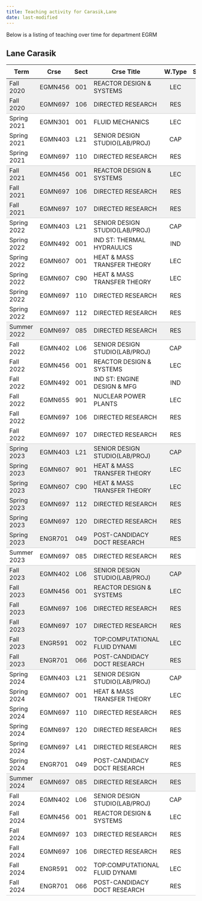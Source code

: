 ```yaml
---
title: Teaching activity for Carasik,Lane
date: last-modified
---
```


Below is a listing of teaching over time for department EGRM


## Lane Carasik

<style type="text/css">
#T_617a1 table {
  width: 100%;
  border-collapse: collapse;
}
#T_617a1 th {
  text-align: center;
  padding: 8px;
}
#T_617a1 td:nth-child(1) {
  padding-right: 10px;
  text-align: left;
}
#T_617a1 td:nth-child(2) {
  padding-right: 5px;
  text-align: left;
}
#T_617a1  td:nth-child(4) {
  padding-right: 5px;
  text-align: left;
}
#T_617a1 td:nth-child(3) {
  text-align: center;
}
#T_617a1  td:nth-child(5) {
  text-align: center;
}
#T_617a1 td:nth-child(6) {
  text-align: right;
}
#T_617a1  td:nth-child(7) {
  text-align: right;
}
#T_617a1_row0_col0, #T_617a1_row0_col1, #T_617a1_row0_col2, #T_617a1_row0_col3, #T_617a1_row0_col4, #T_617a1_row0_col5, #T_617a1_row0_col6, #T_617a1_row5_col0, #T_617a1_row5_col1, #T_617a1_row5_col2, #T_617a1_row5_col3, #T_617a1_row5_col4, #T_617a1_row5_col5, #T_617a1_row5_col6, #T_617a1_row6_col0, #T_617a1_row6_col1, #T_617a1_row6_col2, #T_617a1_row6_col3, #T_617a1_row6_col4, #T_617a1_row6_col5, #T_617a1_row6_col6, #T_617a1_row21_col0, #T_617a1_row21_col1, #T_617a1_row21_col2, #T_617a1_row21_col3, #T_617a1_row21_col4, #T_617a1_row21_col5, #T_617a1_row21_col6, #T_617a1_row22_col0, #T_617a1_row22_col1, #T_617a1_row22_col2, #T_617a1_row22_col3, #T_617a1_row22_col4, #T_617a1_row22_col5, #T_617a1_row22_col6, #T_617a1_row23_col0, #T_617a1_row23_col1, #T_617a1_row23_col2, #T_617a1_row23_col3, #T_617a1_row23_col4, #T_617a1_row23_col5, #T_617a1_row23_col6, #T_617a1_row24_col0, #T_617a1_row24_col1, #T_617a1_row24_col2, #T_617a1_row24_col3, #T_617a1_row24_col4, #T_617a1_row24_col5, #T_617a1_row24_col6, #T_617a1_row25_col0, #T_617a1_row25_col1, #T_617a1_row25_col2, #T_617a1_row25_col3, #T_617a1_row25_col4, #T_617a1_row25_col5, #T_617a1_row25_col6, #T_617a1_row28_col0, #T_617a1_row28_col1, #T_617a1_row28_col2, #T_617a1_row28_col3, #T_617a1_row28_col4, #T_617a1_row28_col5, #T_617a1_row28_col6, #T_617a1_row29_col0, #T_617a1_row29_col1, #T_617a1_row29_col2, #T_617a1_row29_col3, #T_617a1_row29_col4, #T_617a1_row29_col5, #T_617a1_row29_col6, #T_617a1_row30_col0, #T_617a1_row30_col1, #T_617a1_row30_col2, #T_617a1_row30_col3, #T_617a1_row30_col4, #T_617a1_row30_col5, #T_617a1_row30_col6, #T_617a1_row31_col0, #T_617a1_row31_col1, #T_617a1_row31_col2, #T_617a1_row31_col3, #T_617a1_row31_col4, #T_617a1_row31_col5, #T_617a1_row31_col6, #T_617a1_row32_col0, #T_617a1_row32_col1, #T_617a1_row32_col2, #T_617a1_row32_col3, #T_617a1_row32_col4, #T_617a1_row32_col5, #T_617a1_row32_col6 {
  background-color: #f0f0f0;
  border-bottom: none;
}
#T_617a1_row1_col0, #T_617a1_row1_col1, #T_617a1_row1_col2, #T_617a1_row1_col3, #T_617a1_row1_col4, #T_617a1_row1_col5, #T_617a1_row1_col6, #T_617a1_row7_col0, #T_617a1_row7_col1, #T_617a1_row7_col2, #T_617a1_row7_col3, #T_617a1_row7_col4, #T_617a1_row7_col5, #T_617a1_row7_col6, #T_617a1_row14_col0, #T_617a1_row14_col1, #T_617a1_row14_col2, #T_617a1_row14_col3, #T_617a1_row14_col4, #T_617a1_row14_col5, #T_617a1_row14_col6, #T_617a1_row26_col0, #T_617a1_row26_col1, #T_617a1_row26_col2, #T_617a1_row26_col3, #T_617a1_row26_col4, #T_617a1_row26_col5, #T_617a1_row26_col6, #T_617a1_row33_col0, #T_617a1_row33_col1, #T_617a1_row33_col2, #T_617a1_row33_col3, #T_617a1_row33_col4, #T_617a1_row33_col5, #T_617a1_row33_col6, #T_617a1_row40_col0, #T_617a1_row40_col1, #T_617a1_row40_col2, #T_617a1_row40_col3, #T_617a1_row40_col4, #T_617a1_row40_col5, #T_617a1_row40_col6 {
  background-color: #f0f0f0;
  border-bottom: 1px solid #ccc;
}
#T_617a1_row2_col0, #T_617a1_row2_col1, #T_617a1_row2_col2, #T_617a1_row2_col3, #T_617a1_row2_col4, #T_617a1_row2_col5, #T_617a1_row2_col6, #T_617a1_row3_col0, #T_617a1_row3_col1, #T_617a1_row3_col2, #T_617a1_row3_col3, #T_617a1_row3_col4, #T_617a1_row3_col5, #T_617a1_row3_col6, #T_617a1_row8_col0, #T_617a1_row8_col1, #T_617a1_row8_col2, #T_617a1_row8_col3, #T_617a1_row8_col4, #T_617a1_row8_col5, #T_617a1_row8_col6, #T_617a1_row9_col0, #T_617a1_row9_col1, #T_617a1_row9_col2, #T_617a1_row9_col3, #T_617a1_row9_col4, #T_617a1_row9_col5, #T_617a1_row9_col6, #T_617a1_row10_col0, #T_617a1_row10_col1, #T_617a1_row10_col2, #T_617a1_row10_col3, #T_617a1_row10_col4, #T_617a1_row10_col5, #T_617a1_row10_col6, #T_617a1_row11_col0, #T_617a1_row11_col1, #T_617a1_row11_col2, #T_617a1_row11_col3, #T_617a1_row11_col4, #T_617a1_row11_col5, #T_617a1_row11_col6, #T_617a1_row12_col0, #T_617a1_row12_col1, #T_617a1_row12_col2, #T_617a1_row12_col3, #T_617a1_row12_col4, #T_617a1_row12_col5, #T_617a1_row12_col6, #T_617a1_row15_col0, #T_617a1_row15_col1, #T_617a1_row15_col2, #T_617a1_row15_col3, #T_617a1_row15_col4, #T_617a1_row15_col5, #T_617a1_row15_col6, #T_617a1_row16_col0, #T_617a1_row16_col1, #T_617a1_row16_col2, #T_617a1_row16_col3, #T_617a1_row16_col4, #T_617a1_row16_col5, #T_617a1_row16_col6, #T_617a1_row17_col0, #T_617a1_row17_col1, #T_617a1_row17_col2, #T_617a1_row17_col3, #T_617a1_row17_col4, #T_617a1_row17_col5, #T_617a1_row17_col6, #T_617a1_row18_col0, #T_617a1_row18_col1, #T_617a1_row18_col2, #T_617a1_row18_col3, #T_617a1_row18_col4, #T_617a1_row18_col5, #T_617a1_row18_col6, #T_617a1_row19_col0, #T_617a1_row19_col1, #T_617a1_row19_col2, #T_617a1_row19_col3, #T_617a1_row19_col4, #T_617a1_row19_col5, #T_617a1_row19_col6, #T_617a1_row34_col0, #T_617a1_row34_col1, #T_617a1_row34_col2, #T_617a1_row34_col3, #T_617a1_row34_col4, #T_617a1_row34_col5, #T_617a1_row34_col6, #T_617a1_row35_col0, #T_617a1_row35_col1, #T_617a1_row35_col2, #T_617a1_row35_col3, #T_617a1_row35_col4, #T_617a1_row35_col5, #T_617a1_row35_col6, #T_617a1_row36_col0, #T_617a1_row36_col1, #T_617a1_row36_col2, #T_617a1_row36_col3, #T_617a1_row36_col4, #T_617a1_row36_col5, #T_617a1_row36_col6, #T_617a1_row37_col0, #T_617a1_row37_col1, #T_617a1_row37_col2, #T_617a1_row37_col3, #T_617a1_row37_col4, #T_617a1_row37_col5, #T_617a1_row37_col6, #T_617a1_row38_col0, #T_617a1_row38_col1, #T_617a1_row38_col2, #T_617a1_row38_col3, #T_617a1_row38_col4, #T_617a1_row38_col5, #T_617a1_row38_col6, #T_617a1_row41_col0, #T_617a1_row41_col1, #T_617a1_row41_col2, #T_617a1_row41_col3, #T_617a1_row41_col4, #T_617a1_row41_col5, #T_617a1_row41_col6, #T_617a1_row42_col0, #T_617a1_row42_col1, #T_617a1_row42_col2, #T_617a1_row42_col3, #T_617a1_row42_col4, #T_617a1_row42_col5, #T_617a1_row42_col6, #T_617a1_row43_col0, #T_617a1_row43_col1, #T_617a1_row43_col2, #T_617a1_row43_col3, #T_617a1_row43_col4, #T_617a1_row43_col5, #T_617a1_row43_col6, #T_617a1_row44_col0, #T_617a1_row44_col1, #T_617a1_row44_col2, #T_617a1_row44_col3, #T_617a1_row44_col4, #T_617a1_row44_col5, #T_617a1_row44_col6, #T_617a1_row45_col0, #T_617a1_row45_col1, #T_617a1_row45_col2, #T_617a1_row45_col3, #T_617a1_row45_col4, #T_617a1_row45_col5, #T_617a1_row45_col6 {
  background-color: #ffffff;
  border-bottom: none;
}
#T_617a1_row4_col0, #T_617a1_row4_col1, #T_617a1_row4_col2, #T_617a1_row4_col3, #T_617a1_row4_col4, #T_617a1_row4_col5, #T_617a1_row4_col6, #T_617a1_row13_col0, #T_617a1_row13_col1, #T_617a1_row13_col2, #T_617a1_row13_col3, #T_617a1_row13_col4, #T_617a1_row13_col5, #T_617a1_row13_col6, #T_617a1_row20_col0, #T_617a1_row20_col1, #T_617a1_row20_col2, #T_617a1_row20_col3, #T_617a1_row20_col4, #T_617a1_row20_col5, #T_617a1_row20_col6, #T_617a1_row27_col0, #T_617a1_row27_col1, #T_617a1_row27_col2, #T_617a1_row27_col3, #T_617a1_row27_col4, #T_617a1_row27_col5, #T_617a1_row27_col6, #T_617a1_row39_col0, #T_617a1_row39_col1, #T_617a1_row39_col2, #T_617a1_row39_col3, #T_617a1_row39_col4, #T_617a1_row39_col5, #T_617a1_row39_col6, #T_617a1_row46_col0, #T_617a1_row46_col1, #T_617a1_row46_col2, #T_617a1_row46_col3, #T_617a1_row46_col4, #T_617a1_row46_col5, #T_617a1_row46_col6 {
  background-color: #ffffff;
  border-bottom: 1px solid #ccc;
}
</style>
<table id="T_617a1">
  <thead>
    <tr>
      <th id="T_617a1_level0_col0" class="col_heading level0 col0" >Term</th>
      <th id="T_617a1_level0_col1" class="col_heading level0 col1" >Crse</th>
      <th id="T_617a1_level0_col2" class="col_heading level0 col2" >Sect</th>
      <th id="T_617a1_level0_col3" class="col_heading level0 col3" >Crse Title</th>
      <th id="T_617a1_level0_col4" class="col_heading level0 col4" >W.Type</th>
      <th id="T_617a1_level0_col5" class="col_heading level0 col5" >Stdnts</th>
      <th id="T_617a1_level0_col6" class="col_heading level0 col6" >Hours</th>
    </tr>
  </thead>
  <tbody>
    <tr>
      <td id="T_617a1_row0_col0" class="data row0 col0" >Fall 2020</td>
      <td id="T_617a1_row0_col1" class="data row0 col1" >EGMN456</td>
      <td id="T_617a1_row0_col2" class="data row0 col2" >001</td>
      <td id="T_617a1_row0_col3" class="data row0 col3" >REACTOR DESIGN & SYSTEMS</td>
      <td id="T_617a1_row0_col4" class="data row0 col4" >LEC</td>
      <td id="T_617a1_row0_col5" class="data row0 col5" >13</td>
      <td id="T_617a1_row0_col6" class="data row0 col6" >39</td>
    </tr>
    <tr>
      <td id="T_617a1_row1_col0" class="data row1 col0" >Fall 2020</td>
      <td id="T_617a1_row1_col1" class="data row1 col1" >EGMN697</td>
      <td id="T_617a1_row1_col2" class="data row1 col2" >106</td>
      <td id="T_617a1_row1_col3" class="data row1 col3" >DIRECTED RESEARCH</td>
      <td id="T_617a1_row1_col4" class="data row1 col4" >RES</td>
      <td id="T_617a1_row1_col5" class="data row1 col5" >2</td>
      <td id="T_617a1_row1_col6" class="data row1 col6" >6</td>
    </tr>
    <tr>
      <td id="T_617a1_row2_col0" class="data row2 col0" >Spring 2021</td>
      <td id="T_617a1_row2_col1" class="data row2 col1" >EGMN301</td>
      <td id="T_617a1_row2_col2" class="data row2 col2" >001</td>
      <td id="T_617a1_row2_col3" class="data row2 col3" >FLUID MECHANICS</td>
      <td id="T_617a1_row2_col4" class="data row2 col4" >LEC</td>
      <td id="T_617a1_row2_col5" class="data row2 col5" >30</td>
      <td id="T_617a1_row2_col6" class="data row2 col6" >90</td>
    </tr>
    <tr>
      <td id="T_617a1_row3_col0" class="data row3 col0" >Spring 2021</td>
      <td id="T_617a1_row3_col1" class="data row3 col1" >EGMN403</td>
      <td id="T_617a1_row3_col2" class="data row3 col2" >L21</td>
      <td id="T_617a1_row3_col3" class="data row3 col3" >SENIOR DESIGN STUDIO(LAB/PROJ)</td>
      <td id="T_617a1_row3_col4" class="data row3 col4" >CAP</td>
      <td id="T_617a1_row3_col5" class="data row3 col5" >4</td>
      <td id="T_617a1_row3_col6" class="data row3 col6" >8</td>
    </tr>
    <tr>
      <td id="T_617a1_row4_col0" class="data row4 col0" >Spring 2021</td>
      <td id="T_617a1_row4_col1" class="data row4 col1" >EGMN697</td>
      <td id="T_617a1_row4_col2" class="data row4 col2" >110</td>
      <td id="T_617a1_row4_col3" class="data row4 col3" >DIRECTED RESEARCH</td>
      <td id="T_617a1_row4_col4" class="data row4 col4" >RES</td>
      <td id="T_617a1_row4_col5" class="data row4 col5" >2</td>
      <td id="T_617a1_row4_col6" class="data row4 col6" >6</td>
    </tr>
    <tr>
      <td id="T_617a1_row5_col0" class="data row5 col0" >Fall 2021</td>
      <td id="T_617a1_row5_col1" class="data row5 col1" >EGMN456</td>
      <td id="T_617a1_row5_col2" class="data row5 col2" >001</td>
      <td id="T_617a1_row5_col3" class="data row5 col3" >REACTOR DESIGN & SYSTEMS</td>
      <td id="T_617a1_row5_col4" class="data row5 col4" >LEC</td>
      <td id="T_617a1_row5_col5" class="data row5 col5" >11</td>
      <td id="T_617a1_row5_col6" class="data row5 col6" >33</td>
    </tr>
    <tr>
      <td id="T_617a1_row6_col0" class="data row6 col0" >Fall 2021</td>
      <td id="T_617a1_row6_col1" class="data row6 col1" >EGMN697</td>
      <td id="T_617a1_row6_col2" class="data row6 col2" >106</td>
      <td id="T_617a1_row6_col3" class="data row6 col3" >DIRECTED RESEARCH</td>
      <td id="T_617a1_row6_col4" class="data row6 col4" >RES</td>
      <td id="T_617a1_row6_col5" class="data row6 col5" >3</td>
      <td id="T_617a1_row6_col6" class="data row6 col6" >9</td>
    </tr>
    <tr>
      <td id="T_617a1_row7_col0" class="data row7 col0" >Fall 2021</td>
      <td id="T_617a1_row7_col1" class="data row7 col1" >EGMN697</td>
      <td id="T_617a1_row7_col2" class="data row7 col2" >107</td>
      <td id="T_617a1_row7_col3" class="data row7 col3" >DIRECTED RESEARCH</td>
      <td id="T_617a1_row7_col4" class="data row7 col4" >RES</td>
      <td id="T_617a1_row7_col5" class="data row7 col5" >1</td>
      <td id="T_617a1_row7_col6" class="data row7 col6" >6</td>
    </tr>
    <tr>
      <td id="T_617a1_row8_col0" class="data row8 col0" >Spring 2022</td>
      <td id="T_617a1_row8_col1" class="data row8 col1" >EGMN403</td>
      <td id="T_617a1_row8_col2" class="data row8 col2" >L21</td>
      <td id="T_617a1_row8_col3" class="data row8 col3" >SENIOR DESIGN STUDIO(LAB/PROJ)</td>
      <td id="T_617a1_row8_col4" class="data row8 col4" >CAP</td>
      <td id="T_617a1_row8_col5" class="data row8 col5" >4</td>
      <td id="T_617a1_row8_col6" class="data row8 col6" >8</td>
    </tr>
    <tr>
      <td id="T_617a1_row9_col0" class="data row9 col0" >Spring 2022</td>
      <td id="T_617a1_row9_col1" class="data row9 col1" >EGMN492</td>
      <td id="T_617a1_row9_col2" class="data row9 col2" >001</td>
      <td id="T_617a1_row9_col3" class="data row9 col3" >IND ST: THERMAL HYDRAULICS</td>
      <td id="T_617a1_row9_col4" class="data row9 col4" >IND</td>
      <td id="T_617a1_row9_col5" class="data row9 col5" >1</td>
      <td id="T_617a1_row9_col6" class="data row9 col6" >3</td>
    </tr>
    <tr>
      <td id="T_617a1_row10_col0" class="data row10 col0" >Spring 2022</td>
      <td id="T_617a1_row10_col1" class="data row10 col1" >EGMN607</td>
      <td id="T_617a1_row10_col2" class="data row10 col2" >001</td>
      <td id="T_617a1_row10_col3" class="data row10 col3" >HEAT & MASS TRANSFER THEORY</td>
      <td id="T_617a1_row10_col4" class="data row10 col4" >LEC</td>
      <td id="T_617a1_row10_col5" class="data row10 col5" >14</td>
      <td id="T_617a1_row10_col6" class="data row10 col6" >42</td>
    </tr>
    <tr>
      <td id="T_617a1_row11_col0" class="data row11 col0" >Spring 2022</td>
      <td id="T_617a1_row11_col1" class="data row11 col1" >EGMN607</td>
      <td id="T_617a1_row11_col2" class="data row11 col2" >C90</td>
      <td id="T_617a1_row11_col3" class="data row11 col3" >HEAT & MASS TRANSFER THEORY</td>
      <td id="T_617a1_row11_col4" class="data row11 col4" >LEC</td>
      <td id="T_617a1_row11_col5" class="data row11 col5" >10</td>
      <td id="T_617a1_row11_col6" class="data row11 col6" >30</td>
    </tr>
    <tr>
      <td id="T_617a1_row12_col0" class="data row12 col0" >Spring 2022</td>
      <td id="T_617a1_row12_col1" class="data row12 col1" >EGMN697</td>
      <td id="T_617a1_row12_col2" class="data row12 col2" >110</td>
      <td id="T_617a1_row12_col3" class="data row12 col3" >DIRECTED RESEARCH</td>
      <td id="T_617a1_row12_col4" class="data row12 col4" >RES</td>
      <td id="T_617a1_row12_col5" class="data row12 col5" >1</td>
      <td id="T_617a1_row12_col6" class="data row12 col6" >3</td>
    </tr>
    <tr>
      <td id="T_617a1_row13_col0" class="data row13 col0" >Spring 2022</td>
      <td id="T_617a1_row13_col1" class="data row13 col1" >EGMN697</td>
      <td id="T_617a1_row13_col2" class="data row13 col2" >112</td>
      <td id="T_617a1_row13_col3" class="data row13 col3" >DIRECTED RESEARCH</td>
      <td id="T_617a1_row13_col4" class="data row13 col4" >RES</td>
      <td id="T_617a1_row13_col5" class="data row13 col5" >5</td>
      <td id="T_617a1_row13_col6" class="data row13 col6" >30</td>
    </tr>
    <tr>
      <td id="T_617a1_row14_col0" class="data row14 col0" >Summer 2022</td>
      <td id="T_617a1_row14_col1" class="data row14 col1" >EGMN697</td>
      <td id="T_617a1_row14_col2" class="data row14 col2" >085</td>
      <td id="T_617a1_row14_col3" class="data row14 col3" >DIRECTED RESEARCH</td>
      <td id="T_617a1_row14_col4" class="data row14 col4" >RES</td>
      <td id="T_617a1_row14_col5" class="data row14 col5" >3</td>
      <td id="T_617a1_row14_col6" class="data row14 col6" >9</td>
    </tr>
    <tr>
      <td id="T_617a1_row15_col0" class="data row15 col0" >Fall 2022</td>
      <td id="T_617a1_row15_col1" class="data row15 col1" >EGMN402</td>
      <td id="T_617a1_row15_col2" class="data row15 col2" >L06</td>
      <td id="T_617a1_row15_col3" class="data row15 col3" >SENIOR DESIGN STUDIO(LAB/PROJ)</td>
      <td id="T_617a1_row15_col4" class="data row15 col4" >CAP</td>
      <td id="T_617a1_row15_col5" class="data row15 col5" >4</td>
      <td id="T_617a1_row15_col6" class="data row15 col6" >8</td>
    </tr>
    <tr>
      <td id="T_617a1_row16_col0" class="data row16 col0" >Fall 2022</td>
      <td id="T_617a1_row16_col1" class="data row16 col1" >EGMN456</td>
      <td id="T_617a1_row16_col2" class="data row16 col2" >001</td>
      <td id="T_617a1_row16_col3" class="data row16 col3" >REACTOR DESIGN & SYSTEMS</td>
      <td id="T_617a1_row16_col4" class="data row16 col4" >LEC</td>
      <td id="T_617a1_row16_col5" class="data row16 col5" >10</td>
      <td id="T_617a1_row16_col6" class="data row16 col6" >30</td>
    </tr>
    <tr>
      <td id="T_617a1_row17_col0" class="data row17 col0" >Fall 2022</td>
      <td id="T_617a1_row17_col1" class="data row17 col1" >EGMN492</td>
      <td id="T_617a1_row17_col2" class="data row17 col2" >001</td>
      <td id="T_617a1_row17_col3" class="data row17 col3" >IND ST: ENGINE DESIGN & MFG</td>
      <td id="T_617a1_row17_col4" class="data row17 col4" >IND</td>
      <td id="T_617a1_row17_col5" class="data row17 col5" >1</td>
      <td id="T_617a1_row17_col6" class="data row17 col6" >3</td>
    </tr>
    <tr>
      <td id="T_617a1_row18_col0" class="data row18 col0" >Fall 2022</td>
      <td id="T_617a1_row18_col1" class="data row18 col1" >EGMN655</td>
      <td id="T_617a1_row18_col2" class="data row18 col2" >901</td>
      <td id="T_617a1_row18_col3" class="data row18 col3" >NUCLEAR POWER PLANTS</td>
      <td id="T_617a1_row18_col4" class="data row18 col4" >LEC</td>
      <td id="T_617a1_row18_col5" class="data row18 col5" >28</td>
      <td id="T_617a1_row18_col6" class="data row18 col6" >84</td>
    </tr>
    <tr>
      <td id="T_617a1_row19_col0" class="data row19 col0" >Fall 2022</td>
      <td id="T_617a1_row19_col1" class="data row19 col1" >EGMN697</td>
      <td id="T_617a1_row19_col2" class="data row19 col2" >106</td>
      <td id="T_617a1_row19_col3" class="data row19 col3" >DIRECTED RESEARCH</td>
      <td id="T_617a1_row19_col4" class="data row19 col4" >RES</td>
      <td id="T_617a1_row19_col5" class="data row19 col5" >3</td>
      <td id="T_617a1_row19_col6" class="data row19 col6" >9</td>
    </tr>
    <tr>
      <td id="T_617a1_row20_col0" class="data row20 col0" >Fall 2022</td>
      <td id="T_617a1_row20_col1" class="data row20 col1" >EGMN697</td>
      <td id="T_617a1_row20_col2" class="data row20 col2" >107</td>
      <td id="T_617a1_row20_col3" class="data row20 col3" >DIRECTED RESEARCH</td>
      <td id="T_617a1_row20_col4" class="data row20 col4" >RES</td>
      <td id="T_617a1_row20_col5" class="data row20 col5" >3</td>
      <td id="T_617a1_row20_col6" class="data row20 col6" >18</td>
    </tr>
    <tr>
      <td id="T_617a1_row21_col0" class="data row21 col0" >Spring 2023</td>
      <td id="T_617a1_row21_col1" class="data row21 col1" >EGMN403</td>
      <td id="T_617a1_row21_col2" class="data row21 col2" >L21</td>
      <td id="T_617a1_row21_col3" class="data row21 col3" >SENIOR DESIGN STUDIO(LAB/PROJ)</td>
      <td id="T_617a1_row21_col4" class="data row21 col4" >CAP</td>
      <td id="T_617a1_row21_col5" class="data row21 col5" >4</td>
      <td id="T_617a1_row21_col6" class="data row21 col6" >8</td>
    </tr>
    <tr>
      <td id="T_617a1_row22_col0" class="data row22 col0" >Spring 2023</td>
      <td id="T_617a1_row22_col1" class="data row22 col1" >EGMN607</td>
      <td id="T_617a1_row22_col2" class="data row22 col2" >901</td>
      <td id="T_617a1_row22_col3" class="data row22 col3" >HEAT & MASS TRANSFER THEORY</td>
      <td id="T_617a1_row22_col4" class="data row22 col4" >LEC</td>
      <td id="T_617a1_row22_col5" class="data row22 col5" >8</td>
      <td id="T_617a1_row22_col6" class="data row22 col6" >24</td>
    </tr>
    <tr>
      <td id="T_617a1_row23_col0" class="data row23 col0" >Spring 2023</td>
      <td id="T_617a1_row23_col1" class="data row23 col1" >EGMN607</td>
      <td id="T_617a1_row23_col2" class="data row23 col2" >C90</td>
      <td id="T_617a1_row23_col3" class="data row23 col3" >HEAT & MASS TRANSFER THEORY</td>
      <td id="T_617a1_row23_col4" class="data row23 col4" >LEC</td>
      <td id="T_617a1_row23_col5" class="data row23 col5" >6</td>
      <td id="T_617a1_row23_col6" class="data row23 col6" >18</td>
    </tr>
    <tr>
      <td id="T_617a1_row24_col0" class="data row24 col0" >Spring 2023</td>
      <td id="T_617a1_row24_col1" class="data row24 col1" >EGMN697</td>
      <td id="T_617a1_row24_col2" class="data row24 col2" >112</td>
      <td id="T_617a1_row24_col3" class="data row24 col3" >DIRECTED RESEARCH</td>
      <td id="T_617a1_row24_col4" class="data row24 col4" >RES</td>
      <td id="T_617a1_row24_col5" class="data row24 col5" >1</td>
      <td id="T_617a1_row24_col6" class="data row24 col6" >6</td>
    </tr>
    <tr>
      <td id="T_617a1_row25_col0" class="data row25 col0" >Spring 2023</td>
      <td id="T_617a1_row25_col1" class="data row25 col1" >EGMN697</td>
      <td id="T_617a1_row25_col2" class="data row25 col2" >120</td>
      <td id="T_617a1_row25_col3" class="data row25 col3" >DIRECTED RESEARCH</td>
      <td id="T_617a1_row25_col4" class="data row25 col4" >RES</td>
      <td id="T_617a1_row25_col5" class="data row25 col5" >2</td>
      <td id="T_617a1_row25_col6" class="data row25 col6" >18</td>
    </tr>
    <tr>
      <td id="T_617a1_row26_col0" class="data row26 col0" >Spring 2023</td>
      <td id="T_617a1_row26_col1" class="data row26 col1" >ENGR701</td>
      <td id="T_617a1_row26_col2" class="data row26 col2" >049</td>
      <td id="T_617a1_row26_col3" class="data row26 col3" >POST-CANDIDACY DOCT RESEARCH</td>
      <td id="T_617a1_row26_col4" class="data row26 col4" >RES</td>
      <td id="T_617a1_row26_col5" class="data row26 col5" >1</td>
      <td id="T_617a1_row26_col6" class="data row26 col6" >9</td>
    </tr>
    <tr>
      <td id="T_617a1_row27_col0" class="data row27 col0" >Summer 2023</td>
      <td id="T_617a1_row27_col1" class="data row27 col1" >EGMN697</td>
      <td id="T_617a1_row27_col2" class="data row27 col2" >085</td>
      <td id="T_617a1_row27_col3" class="data row27 col3" >DIRECTED RESEARCH</td>
      <td id="T_617a1_row27_col4" class="data row27 col4" >RES</td>
      <td id="T_617a1_row27_col5" class="data row27 col5" >3</td>
      <td id="T_617a1_row27_col6" class="data row27 col6" >9</td>
    </tr>
    <tr>
      <td id="T_617a1_row28_col0" class="data row28 col0" >Fall 2023</td>
      <td id="T_617a1_row28_col1" class="data row28 col1" >EGMN402</td>
      <td id="T_617a1_row28_col2" class="data row28 col2" >L06</td>
      <td id="T_617a1_row28_col3" class="data row28 col3" >SENIOR DESIGN STUDIO(LAB/PROJ)</td>
      <td id="T_617a1_row28_col4" class="data row28 col4" >CAP</td>
      <td id="T_617a1_row28_col5" class="data row28 col5" >4</td>
      <td id="T_617a1_row28_col6" class="data row28 col6" >8</td>
    </tr>
    <tr>
      <td id="T_617a1_row29_col0" class="data row29 col0" >Fall 2023</td>
      <td id="T_617a1_row29_col1" class="data row29 col1" >EGMN456</td>
      <td id="T_617a1_row29_col2" class="data row29 col2" >001</td>
      <td id="T_617a1_row29_col3" class="data row29 col3" >REACTOR DESIGN & SYSTEMS</td>
      <td id="T_617a1_row29_col4" class="data row29 col4" >LEC</td>
      <td id="T_617a1_row29_col5" class="data row29 col5" >12</td>
      <td id="T_617a1_row29_col6" class="data row29 col6" >36</td>
    </tr>
    <tr>
      <td id="T_617a1_row30_col0" class="data row30 col0" >Fall 2023</td>
      <td id="T_617a1_row30_col1" class="data row30 col1" >EGMN697</td>
      <td id="T_617a1_row30_col2" class="data row30 col2" >106</td>
      <td id="T_617a1_row30_col3" class="data row30 col3" >DIRECTED RESEARCH</td>
      <td id="T_617a1_row30_col4" class="data row30 col4" >RES</td>
      <td id="T_617a1_row30_col5" class="data row30 col5" >3</td>
      <td id="T_617a1_row30_col6" class="data row30 col6" >9</td>
    </tr>
    <tr>
      <td id="T_617a1_row31_col0" class="data row31 col0" >Fall 2023</td>
      <td id="T_617a1_row31_col1" class="data row31 col1" >EGMN697</td>
      <td id="T_617a1_row31_col2" class="data row31 col2" >107</td>
      <td id="T_617a1_row31_col3" class="data row31 col3" >DIRECTED RESEARCH</td>
      <td id="T_617a1_row31_col4" class="data row31 col4" >RES</td>
      <td id="T_617a1_row31_col5" class="data row31 col5" >2</td>
      <td id="T_617a1_row31_col6" class="data row31 col6" >12</td>
    </tr>
    <tr>
      <td id="T_617a1_row32_col0" class="data row32 col0" >Fall 2023</td>
      <td id="T_617a1_row32_col1" class="data row32 col1" >ENGR591</td>
      <td id="T_617a1_row32_col2" class="data row32 col2" >002</td>
      <td id="T_617a1_row32_col3" class="data row32 col3" >TOP:COMPUTATIONAL FLUID DYNAMI</td>
      <td id="T_617a1_row32_col4" class="data row32 col4" >LEC</td>
      <td id="T_617a1_row32_col5" class="data row32 col5" >5</td>
      <td id="T_617a1_row32_col6" class="data row32 col6" >15</td>
    </tr>
    <tr>
      <td id="T_617a1_row33_col0" class="data row33 col0" >Fall 2023</td>
      <td id="T_617a1_row33_col1" class="data row33 col1" >ENGR701</td>
      <td id="T_617a1_row33_col2" class="data row33 col2" >066</td>
      <td id="T_617a1_row33_col3" class="data row33 col3" >POST-CANDIDACY DOCT RESEARCH</td>
      <td id="T_617a1_row33_col4" class="data row33 col4" >RES</td>
      <td id="T_617a1_row33_col5" class="data row33 col5" >1</td>
      <td id="T_617a1_row33_col6" class="data row33 col6" >9</td>
    </tr>
    <tr>
      <td id="T_617a1_row34_col0" class="data row34 col0" >Spring 2024</td>
      <td id="T_617a1_row34_col1" class="data row34 col1" >EGMN403</td>
      <td id="T_617a1_row34_col2" class="data row34 col2" >L21</td>
      <td id="T_617a1_row34_col3" class="data row34 col3" >SENIOR DESIGN STUDIO(LAB/PROJ)</td>
      <td id="T_617a1_row34_col4" class="data row34 col4" >CAP</td>
      <td id="T_617a1_row34_col5" class="data row34 col5" >3</td>
      <td id="T_617a1_row34_col6" class="data row34 col6" >6</td>
    </tr>
    <tr>
      <td id="T_617a1_row35_col0" class="data row35 col0" >Spring 2024</td>
      <td id="T_617a1_row35_col1" class="data row35 col1" >EGMN607</td>
      <td id="T_617a1_row35_col2" class="data row35 col2" >001</td>
      <td id="T_617a1_row35_col3" class="data row35 col3" >HEAT & MASS TRANSFER THEORY</td>
      <td id="T_617a1_row35_col4" class="data row35 col4" >LEC</td>
      <td id="T_617a1_row35_col5" class="data row35 col5" >19</td>
      <td id="T_617a1_row35_col6" class="data row35 col6" >57</td>
    </tr>
    <tr>
      <td id="T_617a1_row36_col0" class="data row36 col0" >Spring 2024</td>
      <td id="T_617a1_row36_col1" class="data row36 col1" >EGMN697</td>
      <td id="T_617a1_row36_col2" class="data row36 col2" >110</td>
      <td id="T_617a1_row36_col3" class="data row36 col3" >DIRECTED RESEARCH</td>
      <td id="T_617a1_row36_col4" class="data row36 col4" >RES</td>
      <td id="T_617a1_row36_col5" class="data row36 col5" >5</td>
      <td id="T_617a1_row36_col6" class="data row36 col6" >15</td>
    </tr>
    <tr>
      <td id="T_617a1_row37_col0" class="data row37 col0" >Spring 2024</td>
      <td id="T_617a1_row37_col1" class="data row37 col1" >EGMN697</td>
      <td id="T_617a1_row37_col2" class="data row37 col2" >120</td>
      <td id="T_617a1_row37_col3" class="data row37 col3" >DIRECTED RESEARCH</td>
      <td id="T_617a1_row37_col4" class="data row37 col4" >RES</td>
      <td id="T_617a1_row37_col5" class="data row37 col5" >1</td>
      <td id="T_617a1_row37_col6" class="data row37 col6" >9</td>
    </tr>
    <tr>
      <td id="T_617a1_row38_col0" class="data row38 col0" >Spring 2024</td>
      <td id="T_617a1_row38_col1" class="data row38 col1" >EGMN697</td>
      <td id="T_617a1_row38_col2" class="data row38 col2" >L41</td>
      <td id="T_617a1_row38_col3" class="data row38 col3" >DIRECTED RESEARCH</td>
      <td id="T_617a1_row38_col4" class="data row38 col4" >RES</td>
      <td id="T_617a1_row38_col5" class="data row38 col5" >1</td>
      <td id="T_617a1_row38_col6" class="data row38 col6" >9</td>
    </tr>
    <tr>
      <td id="T_617a1_row39_col0" class="data row39 col0" >Spring 2024</td>
      <td id="T_617a1_row39_col1" class="data row39 col1" >ENGR701</td>
      <td id="T_617a1_row39_col2" class="data row39 col2" >049</td>
      <td id="T_617a1_row39_col3" class="data row39 col3" >POST-CANDIDACY DOCT RESEARCH</td>
      <td id="T_617a1_row39_col4" class="data row39 col4" >RES</td>
      <td id="T_617a1_row39_col5" class="data row39 col5" >1</td>
      <td id="T_617a1_row39_col6" class="data row39 col6" >9</td>
    </tr>
    <tr>
      <td id="T_617a1_row40_col0" class="data row40 col0" >Summer 2024</td>
      <td id="T_617a1_row40_col1" class="data row40 col1" >EGMN697</td>
      <td id="T_617a1_row40_col2" class="data row40 col2" >085</td>
      <td id="T_617a1_row40_col3" class="data row40 col3" >DIRECTED RESEARCH</td>
      <td id="T_617a1_row40_col4" class="data row40 col4" >RES</td>
      <td id="T_617a1_row40_col5" class="data row40 col5" >6</td>
      <td id="T_617a1_row40_col6" class="data row40 col6" >18</td>
    </tr>
    <tr>
      <td id="T_617a1_row41_col0" class="data row41 col0" >Fall 2024</td>
      <td id="T_617a1_row41_col1" class="data row41 col1" >EGMN402</td>
      <td id="T_617a1_row41_col2" class="data row41 col2" >L06</td>
      <td id="T_617a1_row41_col3" class="data row41 col3" >SENIOR DESIGN STUDIO(LAB/PROJ)</td>
      <td id="T_617a1_row41_col4" class="data row41 col4" >CAP</td>
      <td id="T_617a1_row41_col5" class="data row41 col5" >4</td>
      <td id="T_617a1_row41_col6" class="data row41 col6" >8</td>
    </tr>
    <tr>
      <td id="T_617a1_row42_col0" class="data row42 col0" >Fall 2024</td>
      <td id="T_617a1_row42_col1" class="data row42 col1" >EGMN456</td>
      <td id="T_617a1_row42_col2" class="data row42 col2" >001</td>
      <td id="T_617a1_row42_col3" class="data row42 col3" >REACTOR DESIGN & SYSTEMS</td>
      <td id="T_617a1_row42_col4" class="data row42 col4" >LEC</td>
      <td id="T_617a1_row42_col5" class="data row42 col5" >10</td>
      <td id="T_617a1_row42_col6" class="data row42 col6" >30</td>
    </tr>
    <tr>
      <td id="T_617a1_row43_col0" class="data row43 col0" >Fall 2024</td>
      <td id="T_617a1_row43_col1" class="data row43 col1" >EGMN697</td>
      <td id="T_617a1_row43_col2" class="data row43 col2" >103</td>
      <td id="T_617a1_row43_col3" class="data row43 col3" >DIRECTED RESEARCH</td>
      <td id="T_617a1_row43_col4" class="data row43 col4" >RES</td>
      <td id="T_617a1_row43_col5" class="data row43 col5" >1</td>
      <td id="T_617a1_row43_col6" class="data row43 col6" >1</td>
    </tr>
    <tr>
      <td id="T_617a1_row44_col0" class="data row44 col0" >Fall 2024</td>
      <td id="T_617a1_row44_col1" class="data row44 col1" >EGMN697</td>
      <td id="T_617a1_row44_col2" class="data row44 col2" >106</td>
      <td id="T_617a1_row44_col3" class="data row44 col3" >DIRECTED RESEARCH</td>
      <td id="T_617a1_row44_col4" class="data row44 col4" >RES</td>
      <td id="T_617a1_row44_col5" class="data row44 col5" >6</td>
      <td id="T_617a1_row44_col6" class="data row44 col6" >18</td>
    </tr>
    <tr>
      <td id="T_617a1_row45_col0" class="data row45 col0" >Fall 2024</td>
      <td id="T_617a1_row45_col1" class="data row45 col1" >ENGR591</td>
      <td id="T_617a1_row45_col2" class="data row45 col2" >002</td>
      <td id="T_617a1_row45_col3" class="data row45 col3" >TOP:COMPUTATIONAL FLUID DYNAMI</td>
      <td id="T_617a1_row45_col4" class="data row45 col4" >LEC</td>
      <td id="T_617a1_row45_col5" class="data row45 col5" >7</td>
      <td id="T_617a1_row45_col6" class="data row45 col6" >21</td>
    </tr>
    <tr>
      <td id="T_617a1_row46_col0" class="data row46 col0" >Fall 2024</td>
      <td id="T_617a1_row46_col1" class="data row46 col1" >ENGR701</td>
      <td id="T_617a1_row46_col2" class="data row46 col2" >066</td>
      <td id="T_617a1_row46_col3" class="data row46 col3" >POST-CANDIDACY DOCT RESEARCH</td>
      <td id="T_617a1_row46_col4" class="data row46 col4" >RES</td>
      <td id="T_617a1_row46_col5" class="data row46 col5" >2</td>
      <td id="T_617a1_row46_col6" class="data row46 col6" >18</td>
    </tr>
  </tbody>
</table>


